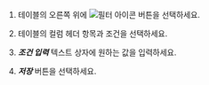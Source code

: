<ProdImg img='db-bottom-table-filter.png' desc='Filter' />

1. 테이블의 오른쪽 위에 ![필터 아이콘](/img/ico-filter.svg) 버튼을 선택하세요.

1. 테이블의 컬럼 헤더 항목과 조건을 선택하세요.

1. ***조건 입력*** 텍스트 상자에 원하는 값을 입력하세요.

1. ***저장*** 버튼을 선택하세요.